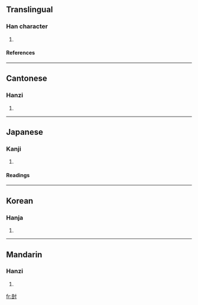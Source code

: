 ==Translingual==
===Han character===
{{Han char|rn=41|rad=寸|as=09|sn=12|four=4410<sub>0</sub>|canj=土廿木戈 (GTDI)}}
# {{defn|Han|sort=寸09}}
====References====
{{Han ref|kx=0295.140|dkj=07448|dj=0586.060|hdz=10509.020|uh=5C0C|ud=23564|bh=D8D7|bd=55511}}
----
==Cantonese==
===Hanzi===
{{yue-hanzi|jyut=|y=syu6}}
# {{defn|Cantonese}}
----
==Japanese==
===Kanji===
{{ja-kanji|grade=|rs=寸09}}
# {{defn|Japanese}} 
====Readings====
{{ja-readings|on=[[しゅ]] (shu), [[じゅ]] (ju), [[ちゅ]] (chu), [[じう]] (jiu)|kun=[[たてる]] (tateru), [[たつ]] (tatsu), [[わらは]] (waraha), [[しもべ]] (shimobe)}}
----
==Korean==
===Hanja===
{{ko-hanja|hangeul=주|rv=ju|mr=chu}}
# {{defn|Korean}}
----
==Mandarin==
===Hanzi===
{{cmn-hanzi|pin= [[shù]] (shu4)|<sup>4</sup>, shu<sup>4</sup>}}
# {{defn|Mandarin}}

[[fr:尌]]
